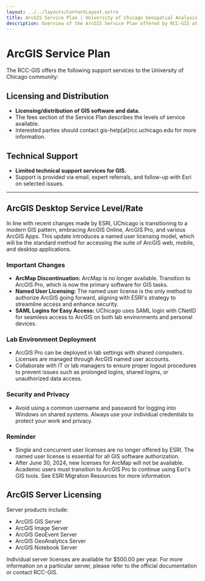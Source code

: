 ```yaml
---
layout: ../../layouts/ContentLayout.astro
title: ArcGIS Service Plan | University of Chicago Geospatial Analysis
description: Overview of the ArcGIS Service Plan offered by RCC-GIS at the University of Chicago, including licensing, support, service levels, and important updates for ArcGIS users.
---
```


# ArcGIS Service Plan

The RCC-GIS offers the following support services to the University of Chicago community:

## Licensing and Distribution

- **Licensing/distribution of GIS software and data.**
- The fees section of the Service Plan describes the levels of service available.
- Interested parties should contact gis-help[at]rcc.uchicago.edu for more information.

## Technical Support

- **Limited technical support services for GIS.**
- Support is provided via email, expert referrals, and follow-up with Esri on selected issues.

---

## ArcGIS Desktop Service Level/Rate

In line with recent changes made by ESRI, UChicago is transitioning to a modern GIS pattern, embracing ArcGIS Online, ArcGIS Pro, and various ArcGIS Apps. This update introduces a named user licensing model, which will be the standard method for accessing the suite of ArcGIS web, mobile, and desktop applications.

### Important Changes

- **ArcMap Discontinuation:** ArcMap is no longer available. Transition to ArcGIS Pro, which is now the primary software for GIS tasks.
- **Named User Licensing:** The named user license is the only method to authorize ArcGIS going forward, aligning with ESRI's strategy to streamline access and enhance security.
- **SAML Logins for Easy Access:** UChicago uses SAML login with CNetID for seamless access to ArcGIS on both lab environments and personal devices.

### Lab Environment Deployment

- ArcGIS Pro can be deployed in lab settings with shared computers. Licenses are managed through ArcGIS named user accounts.
- Collaborate with IT or lab managers to ensure proper logout procedures to prevent issues such as prolonged logins, shared logins, or unauthorized data access.

### Security and Privacy

- Avoid using a common username and password for logging into Windows on shared systems. Always use your individual credentials to protect your work and privacy.

### Reminder

- Single and concurrent user licenses are no longer offered by ESRI. The named user license is essential for all GIS software authorization.
- After June 30, 2024, new licenses for ArcMap will not be available. Academic users must transition to ArcGIS Pro to continue using Esri's GIS tools. See ESRI Migration Resources for more information.

## ArcGIS Server Licensing

Server products include:
- ArcGIS GIS Server
- ArcGIS Image Server
- ArcGIS GeoEvent Server
- ArcGIS GeoAnalytics Server
- ArcGIS Notebook Server

Individual server licenses are available for $500.00 per year. For more information on a particular server, please refer to the official documentation or contact RCC-GIS.

